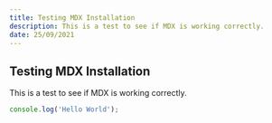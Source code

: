 ```yaml
---
title: Testing MDX Installation
description: This is a test to see if MDX is working correctly.
date: 25/09/2021
---
```


## Testing MDX Installation

This is a test to see if MDX is working correctly.

```js
console.log('Hello World');
```

```jsx

```
